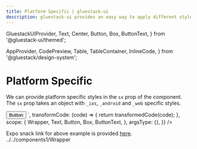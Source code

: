 ```yaml
---
title: Platform Specific | gluestack-ui
description: gluestack-ui provides an easy way to apply different styles on android, ios and web.
---
```



  GluestackUIProvider,
  Text,
  Center,
  Button,
  Box,
  ButtonText,
} from '@gluestack-ui/themed';

  AppProvider,
  CodePreview,
  Table,
  TableContainer,
  InlineCode,
} from '@gluestack/design-system';

<Meta title="ui/configuration/Styling/Platform Specific" />

# Platform Specific

We can provide platform specific styles in the `sx` prop of the component. The `sx` prop takes an object with `_ios`, `_android` and `_web` specific styles.

<AppProvider>
  <CodePreview
    showComponentRenderer={true}
    showArgsController={false}
    metaData={{
      code: `
      <Box justifyContent="center" alignItems="center" h="100%">
        <Box alignItems="center">
          <Button
            $ios-bg="$red500"
            $web-bg="$green500"
            $android-bg="$yellow500"
            >
            <ButtonText>Button</ButtonText>
          </Button>
        </Box>
      </Box>
      `,
      transformCode: (code) => {
        return transformedCode(code);
      },
      scope: {
        Wrapper,
        Text,
        Button,
        Box,
        ButtonText,
      },
      argsType: {},
    }}
  />
</AppProvider>

Expo snack link for above example is provided [here](https://snack.expo.dev/@gluestack/gluestack-ui-platform-specific).
../../components1/Wrapper